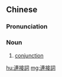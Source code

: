 {{also|连接词}}
==Chinese==
{{zh-forms|s=连接词|type=21}}

===Pronunciation===
{{zh-pron
|m=liánjiēcí
|c=lin4 zip3 ci4
|cat=n
}}

===Noun===
{{zh-noun}}

# [[conjunction]]

{{zh-cat|Grammar}}

[[hu:連接詞]]
[[mg:連接詞]]